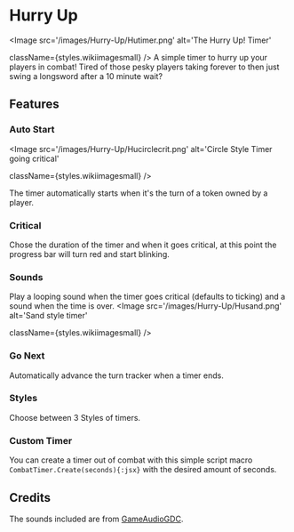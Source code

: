 
# Hurry Up

<ModuleInfo/>

<Image
  src='/images/Hurry-Up/Hutimer.png'
  alt='The Hurry Up! Timer'
  
  
  className={styles.wikiimagesmall}
/>
A simple timer to hurry up your players in combat\! Tired of those pesky players
taking forever to then just swing a longsword after a 10 minute wait?

## Features

### Auto Start

<Image
  src='/images/Hurry-Up/Hucirclecrit.png'
  alt='Circle Style Timer going critical'
  
  
  className={styles.wikiimagesmall}
/>

The timer automatically starts when it's the turn of a token owned by a
player.

### Critical

Chose the duration of the timer and when it goes critical, at this point
the progress bar will turn red and start blinking.

### Sounds

Play a looping sound when the timer goes critical (defaults to ticking)
and a sound when the time is over.
<Image
  src='/images/Hurry-Up/Husand.png'
  alt='Sand style timer'
  
  
  className={styles.wikiimagesmall}
/>

### Go Next

Automatically advance the turn tracker when a timer ends.

### Styles

Choose between 3 Styles of timers.

### Custom Timer

You can create a timer out of combat with this simple script macro
`CombatTimer.Create(seconds){:jsx}` with the desired amount of seconds.

## Credits

The sounds included are from
[GameAudioGDC](https://sonniss.com/gameaudiogdc).
